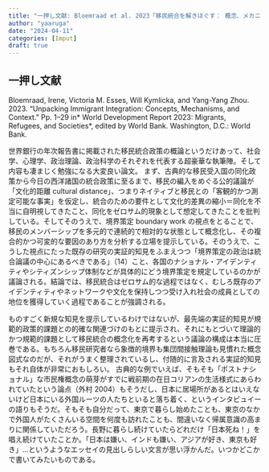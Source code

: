 ```yaml
---
title: "一押し文献: Bloemraad et al. 2023「移民統合を解きほぐす： 概念、メカニズム、文脈」"
author: "yaaruga"
date: "2024-04-11"
categories: [Imput]
draft: true
---
```

:::{.callout-note}
## 一押し文献
Bloemraad, Irene, Victoria M. Esses, Will Kymlicka, and Yang-Yang Zhou. 2023. “Unpacking Immigrant Integration: Concepts, Mechanisms, and Context.” Pp. 1–29 in* World Development Report 2023: Migrants, Refugees, and Societies*, edited by World Bank. Washington, D.C.: World Bank.
:::
世界銀行の年次報告書に掲載された移民統合政策の概論というだけあって、社会学、心理学、政治理論、政治科学のそれぞれを代表する超豪華な執筆陣。そして内容も凄まじく勉強になる大変良い論文。
まず、古典的な移民受入国の同化政策から今日の西洋諸国の統合政策に至るまで、移民の編入をめぐる公的議論が「文化的距離 cultural distance」、つまりネイティブと移民との「客観的かつ測定可能な事実」を仮定し、統合のための要件として文化的差異の縮小＝同化を不当に自明視してきたこと、同化をゼロサム的現象として想定してきたことを批判している。そしてそのうえで、境界策定 boundary work の視点をとることで、移民のメンバーシップを多元的で連続的で相対的な状態として概念化し、その複合的かつ可変的な要因のあり方を分析する立場を提示している。そのうえで、こうした視点にたった既存の研究の実証的知見をふまえつつ「境界策定の政治は統合論議の中心にあるべきである」（14）こと、各国のナショナル・アイデンティティやシティズンシップ体制などが具体的にどう境界策定を規定しているのかが議論される。結論では、移民統合はゼロサム的な過程ではなく、むしろ既存のアイデンティティやネットワークや文化を保持しつつ受け入れ社会の成員としての地位を獲得していく過程であることが強調される。

ものすごく新規な知見を提示しているわけではないが、最先端の実証的知見が規範的政策的課題との的確な関連づけのもとに提示され、それにもとづいて理論的かつ規範的課題として移民統合の概念化を再考するという議論の構成は本当に圧巻である。もちろん移民研究者なら象徴的境界も集団間接触理論も見慣れた概念図式なのだが、それがうまく整理されているし、付随的に言及される実証的知見もそれ自体が非常におもしろい。
古典的な例でいえば、そもそも「ポストナショナル」な市民権概念の萌芽がすでに戦前期の在日コリアンの生活様式にあらわれていたという論点（外村 2004）もそうだし、日本に居場所があるとはいえないけど日本にいる外国ルーツの人たちといると落ち着く、というインタビュイーの語りもそうだ。そもそも自分だって、東京で暮らし始めたことも、東京のなかで外国人がたくさんいる空間を何度も訪れたことも、間違いなく帰属意識の高まりに関係していただろう。長野に暮らし続けていたらどれだけ「日本死ね！」を唱え続けていたことか。「日本は嫌い、インドも嫌い、アジアが好き、東京も好き」…というようなエッセイの見出しらしい文言が思い浮かんだ。いつかどこかで書いてみたいものである。